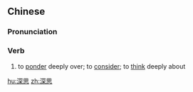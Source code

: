 ==Chinese==
{{zh-forms}}

===Pronunciation===
{{zh-pron
|m=shēnsī
|c=sam1 si1
|mn=qz:chhim-sir/xm,zz:chhim-su
|cat=v
}}

===Verb===
{{zh-verb}}

# to [[ponder]] deeply over; to [[consider]]; to [[think]] deeply about

[[hu:深思]]
[[zh:深思]]